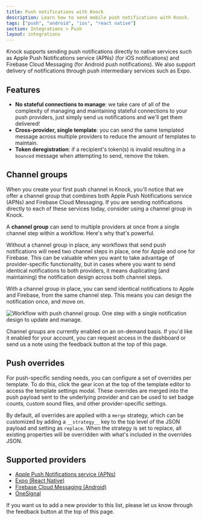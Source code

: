 ```yaml
---
title: Push notifications with Knock
description: Learn how to send mobile push notifications with Knock.
tags: ["push", "android", "ios", "react native"]
section: Integrations > Push
layout: integrations
---
```


Knock supports sending push notifications directly to native services such as Apple Push Notifications service (APNs) (for iOS notifications) and Firebase Cloud Messaging (for Android push notifications). We also support delivery of notifications through push intermediary services such as Expo.

## Features

- **No stateful connections to manage**: we take care of all of the complexity of managing and maintaining stateful connections to your push providers, just simply send us notifications and we'll get them delivered!
- **Cross-provider, single template**: you can send the same templated message across multiple providers to reduce the amount of templates to maintain.
- **Token deregistration**: if a recipient's token(s) is invalid resulting in a `bounced` message when attempting to send, remove the token.

## Channel groups

When you create your first push channel in Knock, you'll notice that we offer a channel group that combines both Apple Push Notifications service (APNs) and Firebase Cloud Messaging. If you are sending notifications directly to each of these services today, consider using a channel group in Knock.

A **channel group** can send to multiple providers at once from a single channel step within a workflow. Here's why that's powerful.

Without a channel group in place, any workflows that send push notifications will need two channel steps in place, one for Apple and one for Firebase. This can be valuable when you want to take advantage of provider-specific functionality, but in cases where you want to send identical notifications to both providers, it means duplicating (and maintaining) the notification design across both channel steps.

With a channel group in place, you can send identical notifications to Apple and Firebase, from the same channel step. This means you can design the notification once, and move on.

<Image
  src="/images/integrations/push/channel-group-example.png"
  width={2252}
  height={928}
  className="rounded-md mx-auto border border-gray-200"
  alt="Workflow with push channel group. One step with a single notification design to update and manage."
/>

Channel groups are currently enabled on an on-demand basis. If you'd like it enabled for your account, you can request access in the dashboard or send us a note using the feedback button at the top of this page.

## Push overrides

For push-specific sending needs, you can configure a set of overrides per template. To do this, click the gear icon at the top of the template editor to access the template settings modal. These overrides are merged into the push payload sent to the underlying provider and can be used to set badge counts, custom sound files, and other provider-specific settings.

By default, all overrides are applied with a `merge` strategy, which can be customized by adding a `__strategy__` key to the top level of the JSON payload and setting as `replace`. When the strategy is set to replace, all existing properties will be overridden with what's included in the overrides JSON.

## Supported providers

- [Apple Push Notifications service (APNs)](/integrations/push/apns)
- [Expo (React Native)](/integrations/push/expo)
- [Firebase Cloud Messaging (Android)](/integrations/push/firebase)
- [OneSignal](/integrations/push/one-signal)

If you want us to add a new provider to this list, please let us know through the feedback button at the top of this page.
